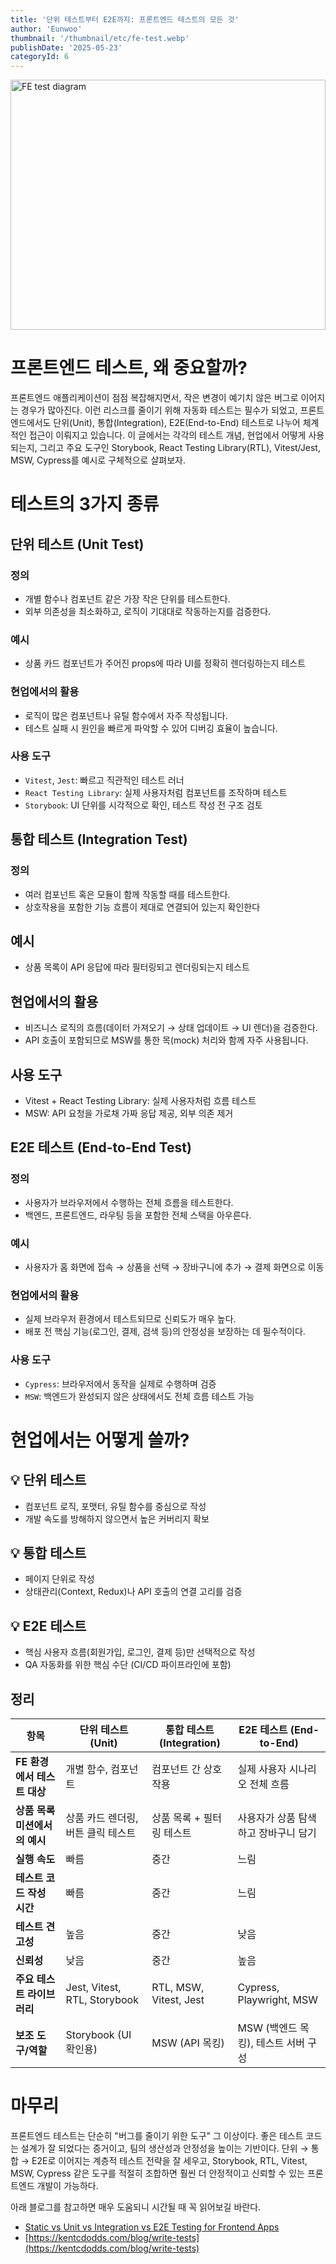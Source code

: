 ```yaml
---
title: '단위 테스트부터 E2E까지: 프론트엔드 테스트의 모든 것'
author: 'Eunwoo'
thumbnail: '/thumbnail/etc/fe-test.webp'
publishDate: '2025-05-23'
categoryId: 6
---
```


<img src='/thumbnail/etc/fe-test.webp' alt='FE test diagram' width='100%' height='400px' />

# 프론트엔드 테스트, 왜 중요할까?

프론트엔드 애플리케이션이 점점 복잡해지면서, 작은 변경이 예기치 않은 버그로 이어지는 경우가 많아진다. 이런 리스크를 줄이기 위해 자동화 테스트는 필수가 되었고, 프론트엔드에서도 단위(Unit), 통합(Integration), E2E(End-to-End) 테스트로 나누어 체계적인 접근이 이뤄지고 있습니다. 이 글에서는 각각의 테스트 개념, 현업에서 어떻게 사용되는지, 그리고 주요 도구인 Storybook, React Testing Library(RTL), Vitest/Jest, MSW, Cypress를 예시로 구체적으로 살펴보자.

# 테스트의 3가지 종류

## 단위 테스트 (Unit Test)

### 정의

- 개별 함수나 컴포넌트 같은 가장 작은 단위를 테스트한다.
- 외부 의존성을 최소화하고, 로직이 기대대로 작동하는지를 검증한다.

### 예시

- 상품 카드 컴포넌트가 주어진 props에 따라 UI를 정확히 렌더링하는지 테스트

### 현업에서의 활용

- 로직이 많은 컴포넌트나 유틸 함수에서 자주 작성됩니다.
- 테스트 실패 시 원인을 빠르게 파악할 수 있어 디버깅 효율이 높습니다.

### 사용 도구

- `Vitest`, `Jest`: 빠르고 직관적인 테스트 러너
- `React Testing Library`: 실제 사용자처럼 컴포넌트를 조작하며 테스트
- `Storybook`: UI 단위를 시각적으로 확인, 테스트 작성 전 구조 검토

## 통합 테스트 (Integration Test)

### 정의

- 여러 컴포넌트 혹은 모듈이 함께 작동할 때를 테스트한다.
- 상호작용을 포함한 기능 흐름이 제대로 연결되어 있는지 확인한다

## 예시

- 상품 목록이 API 응답에 따라 필터링되고 렌더링되는지 테스트

## 현업에서의 활용

- 비즈니스 로직의 흐름(데이터 가져오기 → 상태 업데이트 → UI 렌더)을 검증한다.
- API 호출이 포함되므로 MSW를 통한 목(mock) 처리와 함께 자주 사용됩니다.

## 사용 도구

- Vitest + React Testing Library: 실제 사용자처럼 흐름 테스트
- MSW: API 요청을 가로채 가짜 응답 제공, 외부 의존 제거

## E2E 테스트 (End-to-End Test)

### 정의

- 사용자가 브라우저에서 수행하는 전체 흐름을 테스트한다.
- 백엔드, 프론트엔드, 라우팅 등을 포함한 전체 스택을 아우른다.

### 예시

- 사용자가 홈 화면에 접속 → 상품을 선택 → 장바구니에 추가 → 결제 화면으로 이동

### 현업에서의 활용

- 실제 브라우저 환경에서 테스트되므로 신뢰도가 매우 높다.
- 배포 전 핵심 기능(로그인, 결제, 검색 등)의 안정성을 보장하는 데 필수적이다.

### 사용 도구

- `Cypress`: 브라우저에서 동작을 실제로 수행하며 검증
- `MSW`: 백엔드가 완성되지 않은 상태에서도 전체 흐름 테스트 가능

# 현업에서는 어떻게 쓸까?

## 💡 단위 테스트

- 컴포넌트 로직, 포맷터, 유틸 함수를 중심으로 작성
- 개발 속도를 방해하지 않으면서 높은 커버리지 확보

## 💡 통합 테스트

- 페이지 단위로 작성
- 상태관리(Context, Redux)나 API 호출의 연결 고리를 검증

## 💡 E2E 테스트

- 핵심 사용자 흐름(회원가입, 로그인, 결제 등)만 선택적으로 작성
- QA 자동화를 위한 핵심 수단 (CI/CD 파이프라인에 포함)

## 정리

| 항목                          | 단위 테스트 (Unit)                 | 통합 테스트 (Integration) | E2E 테스트 (End-to-End)              |
| ----------------------------- | ---------------------------------- | ------------------------- | ------------------------------------ |
| **FE 환경에서 테스트 대상**   | 개별 함수, 컴포넌트                | 컴포넌트 간 상호작용      | 실제 사용자 시나리오 전체 흐름       |
| **상품 목록 미션에서의 예시** | 상품 카드 렌더링, 버튼 클릭 테스트 | 상품 목록 + 필터링 테스트 | 사용자가 상품 탐색하고 장바구니 담기 |
| **실행 속도**                 | 빠름                               | 중간                      | 느림                                 |
| **테스트 코드 작성 시간**     | 빠름                               | 중간                      | 느림                                 |
| **테스트 견고성**             | 높음                               | 중간                      | 낮음                                 |
| **신뢰성**                    | 낮음                               | 중간                      | 높음                                 |
| **주요 테스트 라이브러리**    | Jest, Vitest, RTL, Storybook       | RTL, MSW, Vitest, Jest    | Cypress, Playwright, MSW             |
| **보조 도구/역할**            | Storybook (UI 확인용)              | MSW (API 목킹)            | MSW (백엔드 목킹), 테스트 서버 구성  |

# 마무리

프론트엔드 테스트는 단순히 "버그를 줄이기 위한 도구" 그 이상이다. 좋은 테스트 코드는 설계가 잘 되었다는 증거이고, 팀의 생산성과 안정성을 높이는 기반이다. 단위 → 통합 → E2E로 이어지는 계층적 테스트 전략을 잘 세우고, Storybook, RTL, Vitest, MSW, Cypress 같은 도구를 적절히 조합하면 훨씬 더 안정적이고 신뢰할 수 있는 프론트엔드 개발이 가능하다.

아래 블로그를 참고하면 매우 도움되니 시간될 때 꼭 읽어보길 바란다.

- [Static vs Unit vs Integration vs E2E Testing for Frontend Apps](https://kentcdodds.com/blog/static-vs-unit-vs-integration-vs-e2e-tests)
- [https://kentcdodds.com/blog/write-tests](https://kentcdodds.com/blog/write-tests)
